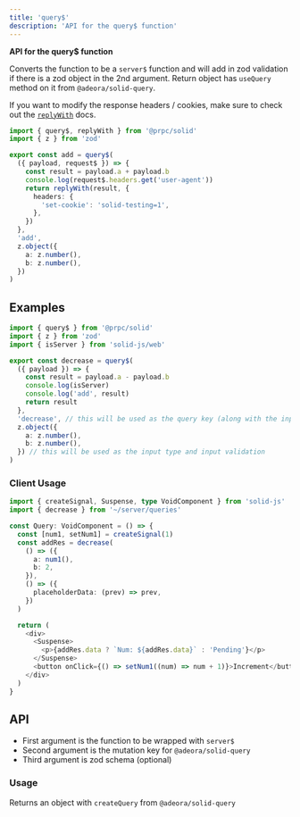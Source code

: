 ```yaml
---
title: 'query$'
description: 'API for the query$ function'
---
```


**API for the query$ function**

Converts the function to be a `server$` function and will add in zod validation if there is a zod object in the 2nd argument. Return object has `useQuery` method on it from `@adeora/solid-query`.

If you want to modify the response headers / cookies, make sure to check out the [`replyWith`](/reply-with) docs.

```ts
import { query$, replyWith } from '@prpc/solid'
import { z } from 'zod'

export const add = query$(
  ({ payload, request$ }) => {
    const result = payload.a + payload.b
    console.log(request$.headers.get('user-agent'))
    return replyWith(result, {
      headers: {
        'set-cookie': 'solid-testing=1',
      },
    })
  },
  'add',
  z.object({
    a: z.number(),
    b: z.number(),
  })
)
```

## Examples

```ts
import { query$ } from '@prpc/solid'
import { z } from 'zod'
import { isServer } from 'solid-js/web'

export const decrease = query$(
  ({ payload }) => {
    const result = payload.a - payload.b
    console.log(isServer)
    console.log('add', result)
    return result
  },
  'decrease', // this will be used as the query key (along with the input)
  z.object({
    a: z.number(),
    b: z.number(),
  }) // this will be used as the input type and input validation
)
```

### Client Usage

```ts
import { createSignal, Suspense, type VoidComponent } from 'solid-js'
import { decrease } from '~/server/queries'

const Query: VoidComponent = () => {
  const [num1, setNum1] = createSignal(1)
  const addRes = decrease(
    () => ({
      a: num1(),
      b: 2,
    }),
    () => ({
      placeholderData: (prev) => prev,
    })
  )

  return (
    <div>
      <Suspense>
        <p>{addRes.data ? `Num: ${addRes.data}` : 'Pending'}</p>
      </Suspense>
      <button onClick={() => setNum1((num) => num + 1)}>Increment</button>
    </div>
  )
}
```

## API

- First argument is the function to be wrapped with `server$`
- Second argument is the mutation key for `@adeora/solid-query`
- Third argument is zod schema (optional)

### Usage

Returns an object with `createQuery` from `@adeora/solid-query`
